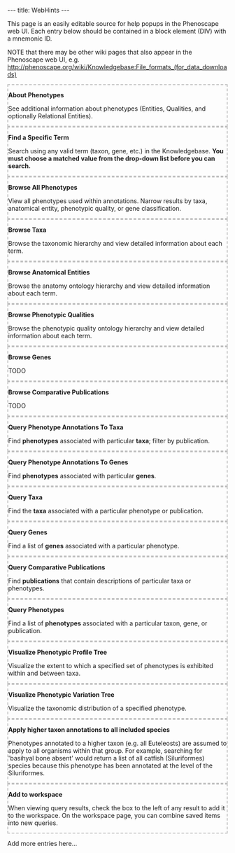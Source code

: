 ---
title: WebHints
---

<!--
@import "/wg/phenoscape/index.php?title=Jimallman:AjaxBlocks.css&action=raw&ctype=text/css";
-->

This page is an easily editable source for help popups in the Phenoscape web UI. Each entry below should be contained in a block element (DIV) with a mnemonic ID.

NOTE that there may be other wiki pages that also appear in the Phenoscape web UI, e.g. http://phenoscape.org/wiki/Knowledgebase:File_formats_(for_data_downloads)

<div id="WhatArePhenotypes" style="border: 2px dashed silver;">
'''About Phenotypes'''

See additional information about phenotypes (Entities, Qualities, and optionally Relational Entities).
</div>


<div id="FindSpecificTerm" style="border: 2px dashed silver;">
'''Find a Specific Term'''

Search using any valid term (taxon, gene, etc.) in the Knowledgebase. '''You must choose a matched value from the drop-down list before you can search.'''
</div>


<div id="BrowseAllPhenotypes" style="border: 2px dashed silver;">
'''Browse All Phenotypes'''

View all phenotypes used within annotations. Narrow results by taxa, anatomical entity, phenotypic quality, or gene classification.
</div>


<div id="BrowseTaxa" style="border: 2px dashed silver;">
'''Browse Taxa'''

Browse the taxonomic hierarchy and view detailed information about each term.
</div>


<div id="BrowseAnatomicalEntities" style="border: 2px dashed silver;">
'''Browse Anatomical Entities'''

Browse the anatomy ontology hierarchy and view detailed information about each term.
</div>


<div id="BrowsePhenotypicQualities" style="border: 2px dashed silver;">
'''Browse Phenotypic Qualities'''

Browse the phenotypic quality ontology hierarchy and view detailed information about each term.
</div>


<div id="BrowseGenes" style="border: 2px dashed silver;">
'''Browse Genes'''

TODO
</div>


<div id="BrowseComparativePublications" style="border: 2px dashed silver;">
'''Browse Comparative Publications'''

TODO
</div>


<div id="QueryPhenotpyeAnnotationsToTaxa" style="border: 2px dashed silver;">
'''Query Phenotype Annotations To Taxa'''

Find '''phenotypes''' associated with particular '''taxa'''; filter by publication.
</div>


<div id="QueryPhenotpyeAnnotationsToGenes" style="border: 2px dashed silver;">
'''Query Phenotype Annotations To Genes'''

Find '''phenotypes''' associated with particular '''genes'''.
</div>


<div id="QueryTaxa" style="border: 2px dashed silver;">
'''Query Taxa'''

Find the '''taxa''' associated with a particular phenotype or publication.
</div>


<div id="QueryGenes" style="border: 2px dashed silver;">
'''Query Genes'''

Find a list of '''genes''' associated with a particular phenotype.
</div>


<div id="QueryCompatarivePublications" style="border: 2px dashed silver;">
'''Query Comparative Publications'''

Find '''publications''' that contain descriptions of particular taxa or phenotypes.
</div>


<div id="QueryPhenotpyes" style="border: 2px dashed silver;">
'''Query Phenotypes'''

Find a list of '''phenotypes''' associated with a particular taxon, gene, or publication.
</div>


<div id="VisualizePhenotypicProfileTree" style="border: 2px dashed silver;">
'''Visualize Phenotypic Profile Tree'''

Visualize the extent to which a specified set of phenotypes is exhibited within and between taxa.
</div>


<div id="VisualizePhenotypicVariationTree" style="border: 2px dashed silver;">
'''Visualize Phenotypic Variation Tree'''

Visualize the taxonomic distribution of a specified phenotype.
</div>


<div id="AboutInferredAnnotations" style="border: 2px dashed silver;">
'''Apply higher taxon annotations to all included species'''

Phenotypes annotated to a higher taxon (e.g. all Euteleosts) are assumed to apply to all organisms within that group. For example, searching for 'basihyal bone absent' would return a list of all catfish (Siluriformes) species because this phenotype has been annotated at the level of the Siluriformes.
</div>


<div id="AboutTheWorkspace" style="border: 2px dashed silver;">
'''Add to workspace'''

When viewing query results, check the box to the left of any result to add it to the workspace. On the workspace page, you can combine saved items into new queries.
</div>


Add more entries here...
